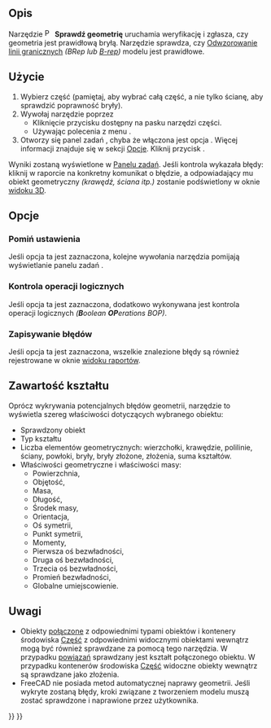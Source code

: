 <languages/>

{{Docnav/pl
|[[Part_XOR/pl|Logiczny XOR]]
|[[Part_Defeaturing/pl|Usuwanie cech]]
|[[Part_Workbench/pl|środowisko pracy Część]]
|IconL=Part_XOR.svg
|IconR=Part_Defeaturing.svg
|IconC=Workbench_Part.svg
}}

{{GuiCommand/pl
|Name=Part CheckGeometry‏‎
|Name/pl=Część: Sprawdź geometrię
|MenuLocation=Część → Sprawdź geometrię
|Workbenches=[[Part_Workbench/pl|Część]]
}}

<span id="Description"></span>
==Opis==

Narzędzie [[Image:Part_CheckGeometry.svg|16px]] '''Sprawdź geometrię''' uruchamia weryfikację i zgłasza, czy geometria jest prawidłową bryłą. Narzędzie sprawdza, czy [https://en.wikipedia.org/wiki/Boundary_representation Odwzorowanie linii granicznych] ''(BRep lub [[Glossary/pl#B|B-rep]])'' modelu jest prawidłowe.

<span id="Usage"></span>
==Użycie==

# Wybierz część (pamiętaj, aby wybrać całą część, a nie tylko ścianę, aby sprawdzić poprawność bryły). 
# Wywołaj narzędzie poprzez
#* Kliknięcie przycisku {{Button|[[Image:Part_CheckGeometry.svg|16px]] '''Sprawdź geometrię'''}} dostępny na pasku narzędzi części.
#* Używając polecenia z menu {{MenuCommand|Część → [[Image:Part_CheckGeometry.svg|16px]] Sprawdź geometrię}}.
# Otworzy się panel zadań {{MenuCommand|Ustawienia}}, chyba że włączona jest opcja {{MenuCommand|Pomiń ustawienia}}. Więcej informacji znajduje się w sekcji [[#Opcje|Opcje]]. Kliknij przycisk {{Button|Uruchom sprawdzanie}}.

Wyniki zostaną wyświetlone w [[Task_panel/pl|Panelu zadań]]. Jeśli kontrola wykazała błędy: kliknij w raporcie na konkretny komunikat o błędzie, a odpowiadający mu obiekt geometryczny ''(krawędź, ściana itp.)'' zostanie podświetlony w oknie [[3D_view/pl|widoku 3D]].

<span id="Options"></span>
==Opcje==

<span id="Skip_settings_page"></span>
===Pomiń ustawienia===

Jeśli opcja ta jest zaznaczona, kolejne wywołania narzędzia pomijają wyświetlanie panelu zadań {{MenuCommand|Ustawienia}}.

<span id="Run_BOP_check"></span>
===Kontrola operacji logicznych===

Jeśli opcja ta jest zaznaczona, dodatkowo wykonywana jest kontrola operacji logicznych ''('''B'''oolean '''OP'''erations BOP)''.

<span id="Log_errors"></span>
===Zapisywanie błędów===

Jeśli opcja ta jest zaznaczona, wszelkie znalezione błędy są również rejestrowane w oknie [[Report_view/pl|widoku raportów]].

<span id="Shape_Content"></span>
==Zawartość kształtu==

Oprócz wykrywania potencjalnych błędów geometrii, narzędzie to wyświetla szereg właściwości dotyczących wybranego obiektu:
* Sprawdzony obiekt
* Typ kształtu
* Liczba elementów geometrycznych: wierzchołki, krawędzie, polilinie, ściany, powłoki, bryły, bryły złożone, złożenia, suma kształtów.
* Właściwości geometryczne i właściwości masy:
** Powierzchnia,
** Objętość,
** Masa,
** Długość,
** Środek masy,
** Orientacja,
** Oś symetrii,
** Punkt symetrii,
** Momenty,
** Pierwsza oś bezwładności,
** Druga oś bezwładności,
** Trzecia oś bezwładności,
** Promień bezwładności,
** Globalne umiejscowienie.

<span id="Notes"></span>
==Uwagi==

* Obiekty [[App_Link/pl|połączone]] z odpowiednimi typami obiektów i kontenery środowiska [[App_Part/pl|Część]] z odpowiednimi widocznymi obiektami wewnątrz mogą być również sprawdzane za pomocą tego narzędzia. W przypadku [[App_Link/pl|powiązań]] sprawdzany jest kształt połączonego obiektu. W przypadku kontenerów środowiska [[App_Part/pl|Część]] widoczne obiekty wewnątrz są sprawdzane jako złożenia. {{Version/pl|0.20}}
* FreeCAD nie posiada metod automatycznej naprawy geometrii. Jeśli wykryte zostaną błędy, kroki związane z tworzeniem modelu muszą zostać sprawdzone i naprawione przez użytkownika.


{{Docnav/pl
|[[Part_XOR/pl|Logiczny XOR]]
|[[Part_Defeaturing/pl|Usuwanie cech]]
|[[Part_Workbench/pl|środowisko pracy Część]]
|IconL=Part_XOR.svg
|IconR=Part_Defeaturing.svg
|IconC=Workbench_Part.svg
}}

{{Part_Tools_navi{{#translation:}}}}
{{Userdocnavi{{#translation:}}}}
